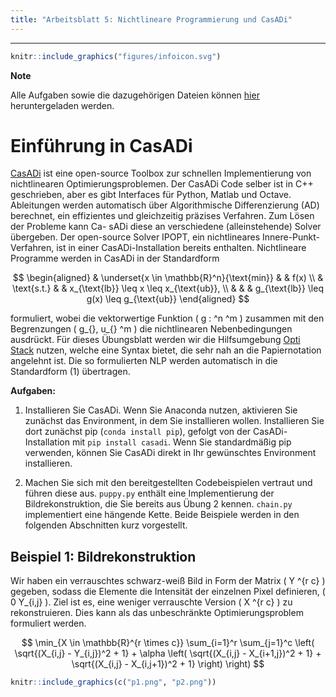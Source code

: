 ```yaml
---
title: "Arbeitsblatt 5: Nichtlineare Programmierung und CasADi"
---
```


---------------------------------


:::: {#explaining .message-box }

::: {#note-exp .note-header}
```r
knitr::include_graphics("figures/infoicon.svg")
```
**Note**
:::
::: {#note-exp .note-body}

Alle Aufgaben sowie die dazugehörigen Dateien können [hier](http://bioinf.uni-freiburg.de/Lehre/Courses/latest/material/optimierung-uebung4.zip) heruntergeladen werden.

:::

::::

# Einführung in CasADi

[CasADi](https://web.casadi.org) ist eine open-source Toolbox zur schnellen Implementierung von nichtlinearen Optimierungsproblemen.
Der CasADi Code selber ist in C++ geschrieben, aber es gibt Interfaces für Python,
Matlab und Octave. Ableitungen werden automatisch über Algorithmische Differenzierung (AD)
berechnet, ein effizientes und gleichzeitig präzises Verfahren. Zum Lösen der Probleme kann Ca-
sADi diese an verschiedene (alleinstehende) Solver übergeben. Der open-source Solver IPOPT, ein
nichtlineares Innere-Punkt-Verfahren, ist in einer CasADi-Installation bereits enthalten.
Nichtlineare Programme werden in CasADi in der Standardform

$$
\begin{aligned}
& \underset{x \in \mathbb{R}^n}{\text{min}}
& & f(x) \\
& \text{s.t.}
& & x_{\text{lb}} \leq x \leq x_{\text{ub}}, \\
& & & g_{\text{lb}} \leq g(x) \leq g_{\text{ub}}
\end{aligned}
$$

formuliert, wobei die vektorwertige Funktion \( g : \mathbb{R}^n \rightarrow \mathbb{R}^m \) zusammen mit den Begrenzungen \( g_{\text{lb}}, u_{\text{lb}} \in \mathbb{R}^m \) die nichtlinearen Nebenbedingungen ausdrückt.
Für dieses Übungsblatt werden wir die Hilfsumgebung [Opti Stack](https://web.casadi.org/docs/#document-opti) nutzen, welche eine Syntax bietet, die sehr nah an die Papiernotation angelehnt ist. Die so formulierten NLP werden automatisch in die Standardform (1) übertragen.

**Aufgaben:**

1. Installieren Sie CasADi. Wenn Sie Anaconda nutzen, aktivieren Sie zunächst das Environment, in dem Sie installieren wollen.
Installieren Sie dort zunächst pip (`conda install pip`), gefolgt von der CasADi-Installation mit `pip install casadi`.
Wenn Sie standardmäßig pip verwenden, können Sie CasADi direkt in Ihr gewünschtes Environment installieren.

2. Machen Sie sich mit den bereitgestellten Codebeispielen vertraut und führen diese aus. `puppy.py` enthält eine Implementierung der Bildrekonstruktion, die Sie bereits aus Übung 2 kennen. `chain.py` implementiert eine hängende Kette.
Beide Beispiele werden in den folgenden Abschnitten kurz vorgestellt.


## Beispiel 1: Bildrekonstruktion

Wir haben ein verrauschtes schwarz-weiß Bild in Form der Matrix \( Y \in \mathbb{R}^{r \times c} \) gegeben, sodass die Elemente die Intensität der einzelnen Pixel definieren, \( 0 \leq Y_{i,j} \leq 256 \).
Ziel ist es, eine weniger verrauschte Version \( X \in \mathbb{R}^{r \times c} \) zu rekonstruieren. Dies kann als das unbeschränkte Optimierungsproblem formuliert werden.

$$
\min_{X \in \mathbb{R}^{r \times c}} \sum_{i=1}^r \sum_{j=1}^c \left( \sqrt{(X_{i,j} - Y_{i,j})^2 + 1} + \alpha \left( \sqrt{(X_{i,j} - X_{i+1,j})^2 + 1} + \sqrt{(X_{i,j} - X_{i,j+1})^2 + 1} \right) \right)
$$


```r
knitr::include_graphics(c("p1.png", "p2.png"))
```

